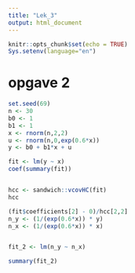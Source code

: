 ```yaml
---
title: "Lek_3"
output: html_document
---
```


```r
knitr::opts_chunk$set(echo = TRUE)
Sys.setenv(language="en")
```



# opgave 2

```r
set.seed(69)
n <- 30
b0 <- 1
b1 <- 1
x <- rnorm(n,2,2)
u <- rnorm(n,0,exp(0.6*x))
y <- b0 + b1*x + u

fit <- lm(y ~ x)
coef(summary(fit))


hcc <- sandwich::vcovHC(fit)
hcc

(fit$coefficients[2] - 0)/hcc[2,2]
n_y <- (1/(exp(0.6*x)) * y)
n_x <- (1/(exp(0.6*x)) * x)


fit_2 <- lm(n_y ~ n_x)

summary(fit_2)
```

